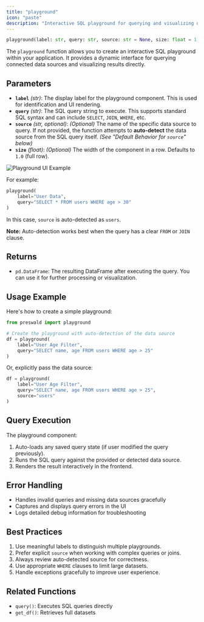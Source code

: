 ```yaml
---
title: "playground"  
icon: "paste"  
description: "Interactive SQL playground for querying and visualizing data."  
---
```


```python
playground(label: str, query: str, source: str = None, size: float = 1.0) -> pd.DataFrame
```

The `playground` function allows you to create an interactive SQL playground within your application. It provides a dynamic interface for querying connected data sources and visualizing results directly.

## Parameters

- **`label`** _(str)_: The display label for the playground component. This is used for identification and UI rendering.
- **`query`** _(str)_: The SQL query string to execute. This supports standard SQL syntax and can include `SELECT`, `JOIN`, `WHERE`, etc.
- **`source`** _(str, optional)_: _(Optional)_ The name of the specific data source to query. If not provided, the function attempts to **auto-detect** the data source from the SQL query itself. _(See "Default Behavior for `source`" below)_
- **`size`** _(float)_: _(Optional)_ The width of the component in a row. Defaults to `1.0` (full row). 

<Frame>
<img
  className="block dark:hidden"
  src="../images/playground.png"
  alt="Playground UI Example"
/>
</Frame>


For example:  
```python
playground(
    label="User Data",
    query="SELECT * FROM users WHERE age > 30"
)
```
In this case, `source` is auto-detected as `users`.

**Note:** Auto-detection works best when the query has a clear `FROM` or `JOIN` clause.

## Returns

- `pd.DataFrame`: The resulting DataFrame after executing the query. You can use it for further processing or visualization.

## Usage Example

Here's how to create a simple playground:

```python
from preswald import playground

# Create the playground with auto-detection of the data source
df = playground(
    label="User Age Filter", 
    query="SELECT name, age FROM users WHERE age > 25"
)
```

Or, explicitly pass the data source:

```python
df = playground(
    label="User Age Filter",
    query="SELECT name, age FROM users WHERE age > 25",
    source="users"
)
```

## Query Execution

The playground component:
1. Auto-loads any saved query state (if user modified the query previously).
2. Runs the SQL query against the provided or detected data source.
3. Renders the result interactively in the frontend.

## Error Handling

- Handles invalid queries and missing data sources gracefully
- Captures and displays query errors in the UI
- Logs detailed debug information for troubleshooting

## Best Practices

1. Use meaningful labels to distinguish multiple playgrounds.
2. Prefer explicit `source` when working with complex queries or joins.
3. Always review auto-detected source for correctness.
4. Use appropriate `WHERE` clauses to limit large datasets.
5. Handle exceptions gracefully to improve user experience.

## Related Functions

- `query()`: Executes SQL queries directly
- `get_df()`: Retrieves full datasets
